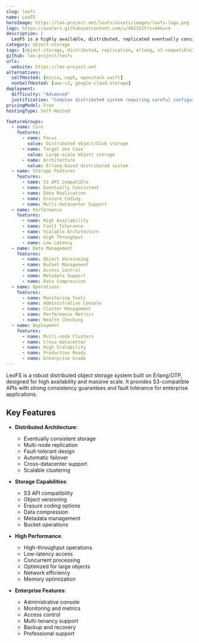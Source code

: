 ```yaml
---
slug: leofs
name: LeoFS
heroImage: https://leo-project.net/leofs/assets/images/leofs-logo.png
logo: https://avatars.githubusercontent.com/u/4023515?s=64&v=4
description: |
  LeoFS is a highly available, distributed, replicated eventually consistent object/blob store designed for large-scale systems with high performance and fault tolerance.
category: object-storage
tags: [object-storage, distributed, replication, erlang, s3-compatible]
github: leo-project/leofs
urls:
  website: https://leo-project.net
alternatives:
  selfHosted: [minio, ceph, openstack-swift]
  nonSelfHosted: [aws-s3, google-cloud-storage]
deployment:
  difficulty: "Advanced"
  justification: "Complex distributed system requiring careful configuration and multiple nodes."
pricingModel: Free
hostingType: Self-Hosted

featureGroups:
  - name: Core
    features:
      - name: Focus
        value: Distributed object/blob storage
      - name: Target Use Case
        value: Large-scale object storage
      - name: Architecture
        value: Erlang-based distributed system
  - name: Storage Features
    features:
      - name: S3 API Compatible
      - name: Eventually Consistent
      - name: Data Replication
      - name: Erasure Coding
      - name: Multi-datacenter Support
  - name: Performance
    features:
      - name: High Availability
      - name: Fault Tolerance
      - name: Scalable Architecture
      - name: High Throughput
      - name: Low Latency
  - name: Data Management
    features:
      - name: Object Versioning
      - name: Bucket Management
      - name: Access Control
      - name: Metadata Support
      - name: Data Compression
  - name: Operations
    features:
      - name: Monitoring Tools
      - name: Administrative Console
      - name: Cluster Management
      - name: Performance Metrics
      - name: Health Checking
  - name: Deployment
    features:
      - name: Multi-node Clusters
      - name: Cross-datacenter
      - name: High Scalability
      - name: Production Ready
      - name: Enterprise Grade
---
```


LeoFS is a robust distributed object storage system built on Erlang/OTP, designed for high availability and massive scale. It provides S3-compatible APIs with strong consistency guarantees and fault tolerance for enterprise applications.

## Key Features

- **Distributed Architecture**:

  - Eventually consistent storage
  - Multi-node replication
  - Fault-tolerant design
  - Automatic failover
  - Cross-datacenter support
  - Scalable clustering

- **Storage Capabilities**:

  - S3 API compatibility
  - Object versioning
  - Erasure coding options
  - Data compression
  - Metadata management
  - Bucket operations

- **High Performance**:

  - High-throughput operations
  - Low-latency access
  - Concurrent processing
  - Optimized for large objects
  - Network efficiency
  - Memory optimization

- **Enterprise Features**:
  - Administrative console
  - Monitoring and metrics
  - Access control
  - Multi-tenancy support
  - Backup and recovery
  - Professional support
